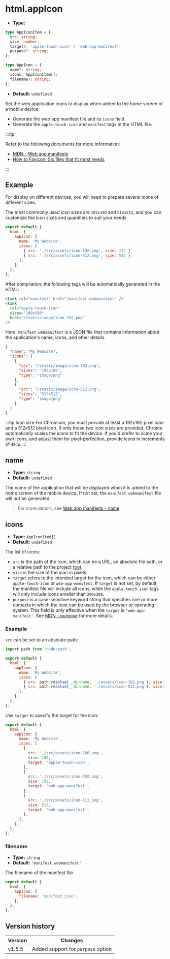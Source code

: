 # html.appIcon

- **Type:**

```ts
type AppIconItem = {
  src: string;
  size: number;
  target?: 'apple-touch-icon' | 'web-app-manifest';
  purpose?: string;
};

type AppIcon = {
  name?: string;
  icons: AppIconItem[];
  filename?: string;
};
```

- **Default:** `undefined`

Set the web application icons to display when added to the home screen of a mobile device:

- Generate the web app manifest file and its `icons` field.
- Generate the `apple-touch-icon` and `manifest` tags in the HTML file.

:::tip

Refer to the following documents for more information:

- [MDN - Web app manifests](https://developer.mozilla.org/en-US/docs/Web/Manifest)
- [How to Favicon: Six files that fit most needs](https://evilmartians.com/chronicles/how-to-favicon-in-2021-six-files-that-fit-most-needs)

:::

## Example

For display on different devices, you will need to prepare several icons of different sizes.

The most commonly used icon sizes are `192x192` and `512x512`, and you can customize the icon sizes and quantities to suit your needs.

```js
export default {
  html: {
    appIcon: {
      name: 'My Website',
      icons: [
        { src: './src/assets/icon-192.png', size: 192 },
        { src: './src/assets/icon-512.png', size: 512 },
      ],
    },
  },
};
```

After compilation, the following tags will be automatically generated in the HTML:

```html
<link rel="manifest" href="/manifest.webmanifest" />
<link
  rel="apple-touch-icon"
  sizes="180x180"
  href="/static/image/icon-192.png"
/>
```

Here, `manifest.webmanifest` is a JSON file that contains information about the application's name, icons, and other details.

```json
{
  "name": "My Website",
  "icons": [
    {
      "src": "/static/image/icon-192.png",
      "sizes": "192x192",
      "type": "image/png"
    },
    {
      "src": "/static/image/icon-512.png",
      "sizes": "512x512",
      "type": "image/png"
    }
  ]
}
```

:::tip Icon size
For Chromium, you must provide at least a 192x192 pixel icon and a 512x512 pixel icon. If only those two icon sizes are provided, Chrome automatically scales the icons to fit the device. If you'd prefer to scale your own icons, and adjust them for pixel-perfection, provide icons in increments of `48dp`.
:::

## name

- **Type:** `string`
- **Default:** `undefined`

The name of the application that will be displayed when it is added to the home screen of the mobile device. If not set, the `manifest.webmanifest` file will not be generated.

> For more details, see [Web app manifests - name](https://developer.mozilla.org/en-US/docs/Web/Manifest/name).

## icons

- **Type:** `AppIconItem[]`
- **Default:** `undefined`

The list of icons:

- `src` is the path of the icon, which can be a URL, an absolute file path, or a relative path to the project [root](/config/root).
- `size` is the size of the icon in pixels.
- `target` refers to the intended target for the icon, which can be either `apple-touch-icon` or `web-app-manifest`. If `target` is not set, by default, the manifest file will include all icons, while the `apple-touch-icon` tags will only include icons smaller than `200x200`.
- `purpose` is a case-sensitive keyword string that specifies one or more contexts in which the icon can be used by the browser or operating system. This field is only effective when the `target` is `'web-app-manifest'`. See [MDN - purpose](https://developer.mozilla.org/en-US/docs/Web/Progressive_web_apps/Manifest/Reference/icons#purpose) for more details.

### Example

`src` can be set to an absolute path:

```js
import path from 'node:path';

export default {
  html: {
    appIcon: {
      name: 'My Website',
      icons: [
        { src: path.resolve(__dirname, './assets/icon-192.png'), size: 192 },
        { src: path.resolve(__dirname, './assets/icon-512.png'), size: 512 },
      ],
    },
  },
};
```

Use `target` to specify the target for the icon:

```js
export default {
  html: {
    appIcon: {
      name: 'My Website',
      icons: [
        {
          src: './src/assets/icon-180.png',
          size: 180,
          target: 'apple-touch-icon',
        },
        {
          src: './src/assets/icon-192.png',
          size: 192,
          target: 'web-app-manifest',
        },
        {
          src: './src/assets/icon-512.png',
          size: 512,
          target: 'web-app-manifest',
        },
      ],
    },
  },
};
```

### filename

- **Type:** `string`
- **Default:** `'manifest.webmanifest'`

The filename of the manifest file.

```js
export default {
  html: {
    appIcon: {
      filename: 'manifest.json',
    },
  },
};
```

## Version history

| Version | Changes                            |
| ------- | ---------------------------------- |
| v1.5.5  | Added support for `purpose` option |
